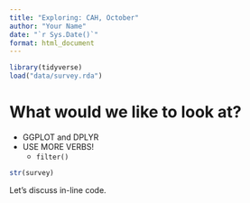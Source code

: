 ```yaml
---
title: "Exploring: CAH, October"
author: "Your Name"
date: "`r Sys.Date()`"
format: html_document
---
```


```r

library(tidyverse)
load("data/survey.rda")

```

# What would we like to look at?

- GGPLOT and DPLYR
- USE MORE VERBS!
    - `filter()`

```r

str(survey)

```

Let's discuss in-line code.
